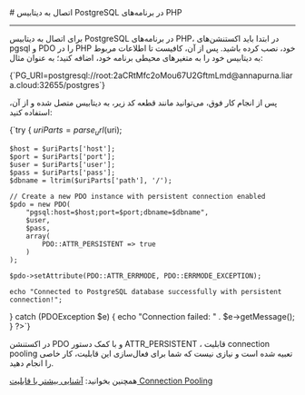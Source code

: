 

<Layout>
<Head>
<title>مستندات اتصال به PostgreSQL در PHP - لیارا</title>
<meta property="og:title" content="مستندات خدمات رایانش ابری لیارا" />
<meta property="og:description" content="مستندات قدم به قدم اتصال به دیتابیس PostgreSQL در php"  />
</Head>
# اتصال به دیتابیس PostgreSQL در برنامه‌های PHP
<hr className="mb-2" />

برای اتصال به دیتابیس PostgreSQL در برنامه‌های PHP، در ابتدا باید اکستنشن‌های <Important>pgsql</Important> و <Important>PDO</Important> را در PHP خود، نصب کرده باشید. پس از آن، کافیست تا 
اطلاعات مربوط به دیتابیس خود را 
به متغیرهای محیطی برنامه خود، اضافه کنید؛ به عنوان مثال:

<div className="h-2" />
    <div dir='ltr'>
    <Highlight className="bash">
        {`PG_URI=postgresql://root:2aCRtMfc2oMou67U2GftmLmd@annapurna.liara.cloud:32655/postgres`}
    </Highlight>
    </div>
<div className="h-2" />

پس از انجام کار فوق، می‌توانید مانند قطعه کد زیر، به دیتابیس متصل شده و از آن، استفاده کنید:
<div className="h-2" />
    <div dir='ltr'>
    <Highlight className="php">
        {`<?php
$uri = getenv("PG_URI");

try {
    $uriParts = parse_url($uri);

    $host = $uriParts['host'];
    $port = $uriParts['port'];
    $user = $uriParts['user'];
    $pass = $uriParts['pass'];
    $dbname = ltrim($uriParts['path'], '/');

    // Create a new PDO instance with persistent connection enabled
    $pdo = new PDO(
        "pgsql:host=$host;port=$port;dbname=$dbname",
        $user,
        $pass,
        array(
            PDO::ATTR_PERSISTENT => true
        )
    );

    $pdo->setAttribute(PDO::ATTR_ERRMODE, PDO::ERRMODE_EXCEPTION);

    echo "Connected to PostgreSQL database successfully with persistent connection!";
} catch (PDOException $e) {
    echo "Connection failed: " . $e->getMessage();
}
?>`}
    </Highlight>
    </div>
<div className="h-2" />
<Alert variant="info">
<p>
در اکستنشن <Important>PDO</Important> و با کمک دستور <Important>ATTR_PERSISTENT</Important> ، قابلیت connection pooling تعبیه شده است و نیازی نیست که شما برای فعال‌سازی این قابلیت، کار خاصی را انجام دهید.
</p>
</Alert>

<Alert variant='success'>همچنین بخوانید: <a className="text-[#2196f3] " href="/dbaas/details/connection-pool">آشنایی بیشتر با قابلیت Connection Pooling</a></Alert>

</Layout>